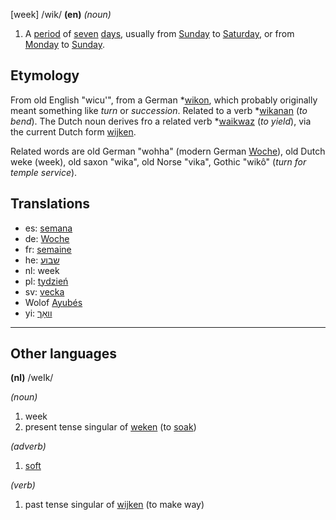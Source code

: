 [week] /wik/ '''(en)''' ''(noun)''

# A [[period]] of [[seven]] [[day]]s, usually from [[Sunday]] to [[Saturday]], or from [[Monday]] to [[Sunday]].

==Etymology==

From old English "wicu'", from a German *[[wikon]], which probably originally meant something like ''turn'' or ''succession''. Related to a verb *[[wikanan]] (''to bend''). The Dutch noun derives fro a related verb *[[waikwaz]] (''to yield''), via the current Dutch form [[wijken]].

Related words are old German "wohha" (modern German [[Woche]]), old Dutch weke (week), old saxon "wika", old Norse "vika", Gothic "wik&ocirc;" (''turn for temple service'').

==Translations==

* es: [[semana]]
* de: [[Woche]]
* fr: [[semaine]]
* he: [[שבוע]]
* nl: week
* pl: [[tydzień]]
* sv: [[vecka]]
* Wolof [[Ayubés]]
* yi: [[וואָך]]

--------

==Other languages==

'''(nl)''' /weIk/

''(noun)''

# week
# present tense singular of [[weken]] (to [[soak]])

''(adverb)''

# [[soft]]

''(verb)''

# past tense singular of [[wijken]] (to make way)
